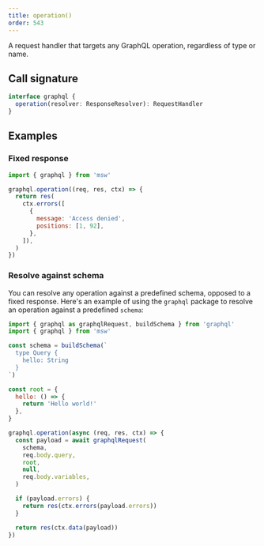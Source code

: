 ```yaml
---
title: operation()
order: 543
---
```


A request handler that targets any GraphQL operation, regardless of type or name.

## Call signature

```ts
interface graphql {
  operation(resolver: ResponseResolver): RequestHandler
}
```

## Examples

### Fixed response

```js focusedLines=3
import { graphql } from 'msw'

graphql.operation((req, res, ctx) => {
  return res(
    ctx.errors([
      {
        message: 'Access denied',
        positions: [1, 92],
      },
    ]),
  )
})
```

### Resolve against schema

You can resolve any operation against a predefined schema, opposed to a fixed response. Here's an example of using the `graphql` package to resolve an operation against a predefined `schema`:

```js focusedLines=16
import { graphql as graphqlRequest, buildSchema } from 'graphql'
import { graphql } from 'msw'

const schema = buildSchema(`
  type Query {
    hello: String
  }
`)

const root = {
  hello: () => {
    return 'Hello world!'
  },
}

graphql.operation(async (req, res, ctx) => {
  const payload = await graphqlRequest(
    schema,
    req.body.query,
    root,
    null,
    req.body.variables,
  )

  if (payload.errors) {
    return res(ctx.errors(payload.errors))
  }

  return res(ctx.data(payload))
})
```

